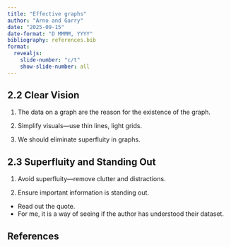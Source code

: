 ```yaml
---
title: "Effective graphs"
author: "Arno and Garry"
date: "2025-09-15"
date-format: "D MMMM, YYYY"
bibliography: references.bib
format:
  revealjs:
    slide-number: "c/t"
    show-slide-number: all
---
```




## 2.2 Clear Vision

1. The data on a graph are the reason for the existence of the graph.

2. Simplify visuals—use thin lines, light grids.

3. We should eliminate superfluity in graphs.

## 2.3 Superfluity and Standing Out

1. Avoid superfluity—remove clutter and distractions.

2. Ensure important information is standing out.


::: {.notes}
- Read out the quote.
- For me, it is a way of seeing if the author has understood their dataset.
:::

## References

